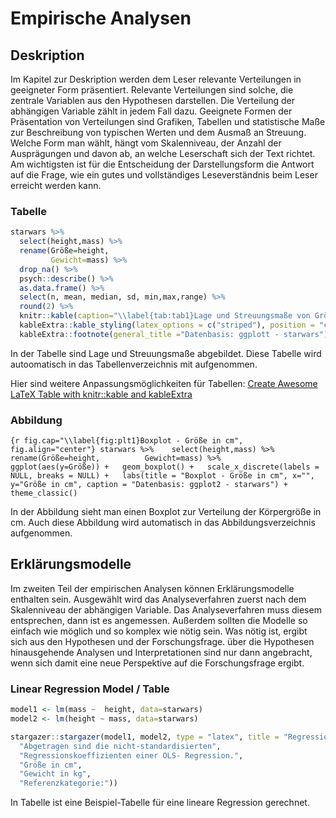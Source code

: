 # Empirische Analysen

## Deskription

Im Kapitel zur Deskription werden dem Leser relevante Verteilungen in geeigneter Form präsentiert. Relevante Verteilungen sind solche, die zentrale Variablen aus den Hypothesen darstellen. Die Verteilung der abhängigen Variable zählt in jedem Fall dazu.
Geeignete Formen der Präsentation von Verteilungen sind Grafiken, Tabellen und statistische Maße zur Beschreibung von typischen Werten und dem Ausmaß an Streuung. Welche Form man wählt, hängt vom Skalenniveau, der Anzahl der Ausprägungen und davon ab, an welche Leserschaft sich der Text richtet. Am wichtigsten ist für die Entscheidung der Darstellungsform die Antwort auf die Frage, wie ein gutes und vollständiges Leseverständnis beim Leser erreicht werden kann.

### Tabelle

```r
starwars %>%
  select(height,mass) %>% 
  rename(Größe=height,
         Gewicht=mass) %>% 
  drop_na() %>% 
  psych::describe() %>% 
  as.data.frame() %>% 
  select(n, mean, median, sd, min,max,range) %>% 
  round(2) %>% 
  knitr::kable(caption="\\label{tab:tab1}Lage und Streuungsmaße von Größe und Gewicht ", booktabs=T) %>% 
  kableExtra::kable_styling(latex_options = c("striped"), position = "center") %>%
  kableExtra::footnote(general_title ="Datenbasis: ggplott - starwars")
```

In der Tabelle \ref{tab:tab1} sind Lage und Streuungsmaße abgebildet.
Diese Tabelle wird autoomatisch in das Tabellenverzeichnis mit aufgenommen.

Hier sind weitere Anpassungsmöglichkeiten für Tabellen: [Create Awesome LaTeX Table with knitr::kable and kableExtra](https://haozhu233.github.io/kableExtra/awesome_table_in_pdf.pdf)

### Abbildung

```{r fig.cap="\\label{fig:plt1}Boxplot - Größe in cm",  fig.align="center"}
starwars %>% 
  select(height,mass) %>% 
  rename(Größe=height,
         Gewicht=mass) %>% 
  ggplot(aes(y=Größe)) +
  geom_boxplot() +
  scale_x_discrete(labels = NULL, breaks = NULL) +
  labs(title = "Boxplot - Größe in cm", x="", y="Größe in cm", caption = "Datenbasis: ggplot2 - starwars") +
  theme_classic()
```

In der Abbildung \ref{fig:plt1} sieht man einen Boxplot zur Verteilung der Körpergröße in cm. Auch diese Abbildung wird automatisch in das Abbildungsverzeichnis aufgenommen.

## Erklärungsmodelle

Im zweiten Teil der empirischen Analysen können Erklärungsmodelle enthalten sein. Ausgewählt wird das Analyseverfahren zuerst nach dem Skalenniveau der abhängigen Variable. Das Analyseverfahren muss diesem entsprechen, dann ist es angemessen. Außerdem sollten die Modelle so einfach wie möglich und so komplex wie nötig sein. Was nötig ist, ergibt sich aus den Hypothesen und der Forschungsfrage. über die Hypothesen hinausgehende Analysen und Interpretationen sind nur dann angebracht, wenn sich damit eine neue Perspektive auf die Forschungsfrage ergibt.

### Linear Regression Model / Table

```r
model1 <- lm(mass ~  height, data=starwars)
model2 <- lm(height ~ mass, data=starwars)

stargazer::stargazer(model1, model2, type = "latex", title = "Regressionstabelle - OLS-Regressionen", header = FALSE, notes.align = "l", single.row = TRUE, notes.label = "Notes:", report=('vc*p'), label="tab:linreg1", notes=c(
  "Abgetragen sind die nicht-standardisierten",
  "Regressionskoeffizienten einer OLS- Regression.",
  "Größe in cm",
  "Gewicht in kg",
  "Referenzkategorie:")) 
```

In Tabelle \ref{tab:linreg1} ist eine Beispiel-Tabelle für eine lineare Regression gerechnet.
